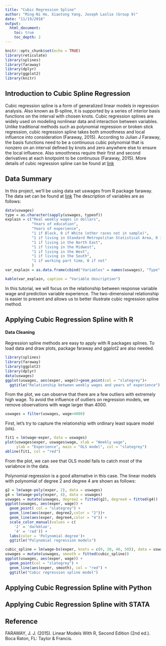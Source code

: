 ```yaml
---
title: "Cubic Regression Spline"
author: "Ming-Ni Ho, Xiaotong Yang, Joseph Laslie (Group 9)"
date: "11/19/2018"
output:
  html_document:
    toc: true
    toc_depth: 2
---
```


```r
knitr::opts_chunk$set(echo = TRUE)
library(reticulate)
library(splines)
library(faraway)
library(dplyr)
library(ggplot2)
library(knitr)
```

## Introduction to Cubic Spline Regression

Cubic regression spline is a form of generalized linear models in regression analysis. Also known as B-spline, it is supported by a series of interior basis functions on the interval with chosen knots. Cubic regression splines are widely used on modeling nonlinear data and interaction between variables. Unlike traditional methods such as polynomial regression or broken stick regression, cubic regression spline takes both smoothness and local influence into consideration (Faraway, 2015). According to Julian J Faraway, the basis functions need to be a continuous cubic polynomial that is  nonzero on an interval defined by knots and zero anywhere else to ensure the local influence. Also smoothness require their first and second derivatives at each knotpoint to be continuous  (Faraway, 2015). More details of cubic regression spline can be found at [link](http://data.princeton.edu/eco572/smoothing2.html)


## Data Summary

In this project, we'll be using data set uswages from R package faraway. The data set can be found at [link](https://github.com/xiaotoYang/CubicSpline/blob/master/uswages.csv.) The description of variables are as follows:

```r
data(uswages)
type = as.character(sapply(uswages, typeof))
explain = c("Real weekly wages in dollars",
            "Years of education",
            "Years of experience",
            "1 if Black, 0 if White (other races not in sample)",
            "1 if living in Standard Metropolitan Statistical Area, 0 if not",
            "1 if living in the North East",
            "1 if living in the Midwest",
            "1 if living in the West",
            "1 if living in the South",
            "1 if working part time, 0 if not"
            )
var_explain = as.data.frame(cbind("Variables" = names(uswages), "Type" = type, "Explanation" = explain))
```

```r
kable(var_explain, caption = "Variable description")
```

In this tutorial, we will focus on the relationship between response variable wage and prediction variable experience. The two-dimensional relationship is easier to present and allows us to better illustrate cubic regression spline method.

## Applying Cubic Regression Spline with R

#### Data Cleaning

Regression spline methods are easy to apply with R packages splines. To load data and draw plots, package faraway and ggplot2 are also needed.
```r
library(splines)
library(faraway)
library(ggplot2)
library(dplyr)
data(uswages)
ggplot(uswages, aes(exper, wage))+geom_point(col = "slategrey")+
  ggtitle("Relationship between weekly wages and years of experience")
```

From the plot, we can observe that there are a few outliers with extremely high wage. To avoid the influence of outliers on regression models, we remove observations with wage larger than 4000.

```r
uswages = filter(uswages, wage<4000)
```

First, let's try to capture the relationship with ordinary least square model (ols). 

```r
fit1 = lm(wage~exper, data = uswages)
plot(uswages$exper, uswages$wage, xlab = "Weekly wage", 
     ylab = "Experience", main = "OLS model", col = "slategrey")
abline(fit1, col = "red")
```

From the plot, we can see that OLS model fails to catch most of the variabnce in the data. 

Polynomial regression is a good alternative in this case. The linear models with polynomial of degree 2 and degree 4 are shown as follows:

```r
g2 = lm(wage~poly(exper, 2), data = uswages)
g4 = lm(wage~poly(exper, 4), data = uswages)
uswages = mutate(uswages, degree2 = fitted(g2), degree4 = fitted(g4))
ggplot(uswages, aes(exper, wage)) +
  geom_point( col = "slategrey") + 
  geom_line(aes(exper, degree2,color = "2"))+
  geom_line(aes(exper, degree4,color = "4")) +
  scale_color_manual(values = c(
    '2' = 'darkblue',
    '4' = 'red')) +
  labs(color = 'Polynomial degree')+
  ggtitle("Polynomial regression models")
```


```r
cubic_spline = lm(wage~bs(exper, knots = c(0, 20, 40, 58)), data = uswages)
uswages = mutate(uswages, smooth = fitted(cubic_spline))
ggplot(uswages, aes(exper, wage)) + 
  geom_point(col = "slategrey") +
  geom_line(aes(exper, smooth), col = "red") + 
  ggtitle("Cubic regression spline model")

```



## Applying Cubic Regression Spline with Python

## Applying Cubic Regression Spline with STATA

## Reference

FARAWAY, J. J. (2015). Linear Models With R, Second Edition (2nd ed.). Boca Raton, FL: Taylor & Francis.

